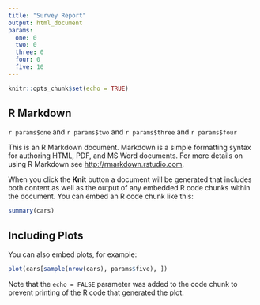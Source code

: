 ```yaml
---
title: "Survey Report"
output: html_document
params:
  one: 0
  two: 0
  three: 0
  four: 0
  five: 10
---
```


```r
knitr::opts_chunk$set(echo = TRUE)
```

## R Markdown

`r params$one` and  `r params$two` and `r params$three` and `r params$four`

This is an R Markdown document. Markdown is a simple formatting syntax for authoring HTML, PDF, and MS Word documents. For more details on using R Markdown see <http://rmarkdown.rstudio.com>.

When you click the **Knit** button a document will be generated that includes both content as well as the output of any embedded R code chunks within the document. You can embed an R code chunk like this:

```r
summary(cars)
```

## Including Plots

You can also embed plots, for example:

```r
plot(cars[sample(nrow(cars), params$five), ])
```

Note that the `echo = FALSE` parameter was added to the code chunk to prevent printing of the R code that generated the plot.
